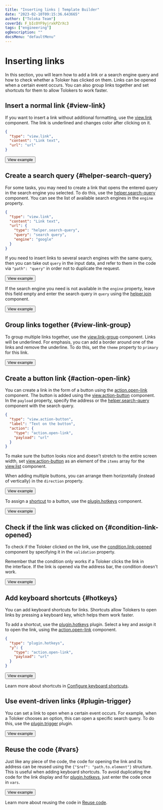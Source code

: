 ```yaml
---
title: "Inserting links | Template Builder"
date: "2023-02-10T09:15:36.643665"
author: ["Toloka Team"]
coverId: F_bIcOYF9yjrxkPZrXc3
tags: ["engineering"]
ogDescription: ""
docsMenu: "defaultMenu"
---
```



# Inserting links

In this section, you will learn how to add a link or a search engine query and how to check whether a Toloker has clicked on them. Links can be opened when a certain event occurs. You can also group links together and set shortcuts for them to allow Tolokers to work faster.

## Insert a normal link {#view-link}

If you want to insert a link without additional formatting, use the [view.link](/docs-new/template-builder/reference/view.link) component. The link is underlined and changes color after clicking on it.

```json
{
  "type": "view.link",
  "content": "Link text",
  "url": "url"
}
```

<Button themeColor="light" view="default" size="l" type="link" url="https://ya.cc/t/CmLK2rOB3vw46E">View example</Button>

## Create a search query {#helper-search-query}

For some tasks, you may need to create a link that opens the entered query in the search engine you selected. To do this, use the [helper.search-query](/docs-new/template-builder/reference/helper.search-query) component. You can see the list of available search engines in the `engine` property.

```json
{
  "type": "view.link",
  "content": "Link text",
  "url": {
    "type": "helper.search-query",
    "query": "search query",
    "engine": "google"
  }
}
```

<Note mode="tip" title="Tip">

If you need to insert links to several search engines with the same query, then you can take out `query` in the input data, and refer to them in the code via `"path": "query"` in order not to duplicate the request.

</Note>

<Button themeColor="light" view="default" size="l" type="link" url="https://ya.cc/t/Vv1wqNP13vw4gc">View example</Button>

If the search engine you need is not available in the `engine` property, leave this field empty and enter the search query in `query` using the [helper.join](/docs-new/template-builder/reference/helper.join) component.

<Button themeColor="light" view="default" size="l" type="link" url="https://ya.cc/t/sQLrwr193ttF3h">View example</Button>

## Group links together {#view-link-group}

To group multiple links together, use the [view.link-group](/docs-new/template-builder/reference/view.link-group) component. Links will be underlined. For emphasis, you can add a border around one of the links and remove the underline. To do this, set the `theme` property to `primary` for this link.

<Button themeColor="light" view="default" size="l" type="link" url="https://ya.cc/t/l6Y5VpjQ3vvKhM">View example</Button>

## Create a button link {#action-open-link}

You can create a link in the form of a button using the [action.open-link](/docs-new/template-builder/reference/action.open-link) component. The button is added using the [view.action-button](/docs-new/template-builder/reference/view.action-button) component. In the `payload` property, specify the address or the [helper.search-query](/docs-new/template-builder/reference/helper.search-query) component with the search query.

```json
{
  "type": "view.action-button",
  "label": "Text on the button",
  "action": {
    "type": "action.open-link",
    "payload": "url"
  }
}
```

<Note mode="tip" title="Tip">

To make sure the button looks nice and doesn't stretch to the entire screen width, set [view.action-button](/docs-new/template-builder/reference/view.action-button) as an element of the `items` array for the [view.list](/docs-new/template-builder/reference/view.list) component.

</Note>

When adding multiple buttons, you can arrange them horizontally (instead of vertically) in the `direction` property.

<Button themeColor="light" view="default" size="l" type="link" url="https://ya.cc/t/hX0vfOLQ3vw5Xd">View example</Button>

To assign a [shortcut](/docs-new/template-builder/best-practices/hotkeys) to a button, use the [plugin.hotkeys](/docs-new/template-builder/reference/plugin.hotkeys) component.

<Button themeColor="light" view="default" size="l" type="link" url="https://ya.cc/t/XYwqil9X3xP6Jt">View example</Button>

## Check if the link was clicked on {#condition-link-opened}

To check if the Toloker clicked on the link, use the [condition.link-opened](/docs-new/template-builder/reference/condition.link-opened) component by specifying it in the `validation` property.

Remember that the condition only works if a Toloker clicks the link in the interface. If the link is opened via the address bar, the condition doesn't work.

<Button themeColor="light" view="default" size="l" type="link" url="https://ya.cc/t/6JZC_mNn3vw6Dp">View example</Button>

## Add keyboard shortcuts {#hotkeys}

You can add keyboard shortcuts for links. Shortcuts allow Tolokers to open links by pressing a keyboard key, which helps them work faster.

To add a shortcut, use the [plugin.hotkeys](/docs-new/template-builder/reference/plugin.hotkeys) plugin. Select a key and assign it to open the link, using the [action.open-link](/docs-new/template-builder/reference/action.open-link) component.

```json
{
  "type": "plugin.hotkeys",
  "y": {
    "type": "action.open-link",
    "payload": "url"
  }
}
```

<Button themeColor="light" view="default" size="l" type="link" url="https://ya.cc/t/LNClzO8H3vw76R">View example</Button>

Learn more about shortcuts in [Configure keyboard shortcuts](/docs-new/template-builder/best-practices/hotkeys).

## Use event-driven links {#plugin-trigger}

You can set a link to open when a certain event occurs. For example, when a Toloker chooses an option, this can open a specific search query. To do this, use the [plugin.trigger](/docs-new/template-builder/reference/plugin.trigger) plugin.

<Button themeColor="light" view="default" size="l" type="link" url="https://ya.cc/t/ALiH0zIV3ttF8Z">View example</Button>

## Reuse the code {#vars}

Just like any piece of the code, the code for opening the link and its address can be reused using the `{"$ref": "path.to.element"}` structure. This is useful when adding keyboard shortcuts. To avoid duplicating the code for the link display and for [plugin.hotkeys](/docs-new/template-builder/reference/plugin.hotkeys), just enter the code once in `vars`.

<Button themeColor="light" view="default" size="l" type="link" url="https://ya.cc/t/UwBOfm8d3vw7uu">View example</Button>

Learn more about reusing the code in [Reuse code](/docs-new/template-builder/best-practices/reuse).

<ContactSupport/>
